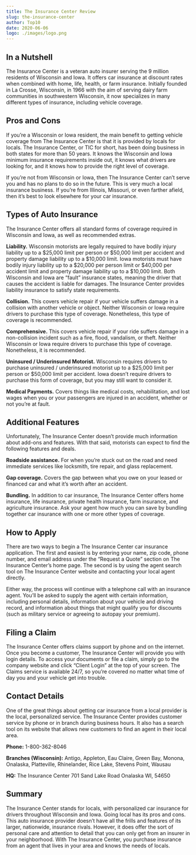```yaml
---
title: The Insurance Center Review
slug: the-insurance-center
author: Top10
date: 2020-06-06
logo: ./images/logo.png
---
```


## In a Nutshell

The Insurance Center is a veteran auto insurer serving the 9 million residents of Wisconsin and Iowa. It offers car insurance at discount rates when combined with home, life, health, or farm insurance. Initially founded in La Crosse, Wisconsin, in 1966 with the aim of serving dairy farm communities in southwestern Wisconsin, it now specializes in many different types of insurance, including vehicle coverage.

## Pros and Cons

If you’re a Wisconsin or Iowa resident, the main benefit to getting vehicle coverage from The Insurance Center is that it is provided by locals for locals. The Insurance Center, or TIC for short, has been doing business in both states for more than 50 years. It knows the Wisconsin and Iowa minimum insurance requirements inside out, it knows what drivers are looking for, and it knows how to provide the right level of coverage.

If you’re not from Wisconsin or Iowa, then The Insurance Center can’t serve you and has no plans to do so in the future. This is very much a local insurance business. If you’re from Illinois, Missouri, or even farther afield, then it’s best to look elsewhere for your car insurance.

## Types of Auto Insurance

The Insurance Center offers all standard forms of coverage required in Wisconsin and Iowa, as well as recommended extras.

**Liability.** Wisconsin motorists are legally required to have bodily injury liability up to a $25,000 limit per person or $50,000 limit per accident and property damage liability up to a $10,000 limit. Iowa motorists must have bodily injury liability up to a $20,000 per person limit or $40,000 per accident limit and property damage liability up to a $10,000 limit. Both Wisconsin and Iowa are “fault” insurance states, meaning the driver that causes the accident is liable for damages. The Insurance Center provides liability insurance to satisfy state requirements.

**Collision.** This covers vehicle repair if your vehicle suffers damage in a collision with another vehicle or object. Neither Wisconsin or Iowa require drivers to purchase this type of coverage. Nonetheless, this type of coverage is recommended.

**Comprehensive.** This covers vehicle repair if your ride suffers damage in a non-collision incident such as a fire, flood, vandalism, or theft. Neither Wisconsin or Iowa require drivers to purchase this type of coverage. Nonetheless, it is recommended.

**Uninsured / Underinsured Motorist.** Wisconsin requires drivers to purchase uninsured / underinsured motorist up to a $25,000 limit per person or $50,000 limit per accident. Iowa doesn’t require drivers to purchase this form of coverage, but you may still want to consider it.

**Medical Payments.** Covers things like medical costs, rehabilitation, and lost wages when you or your passengers are injured in an accident, whether or not you’re at fault.

## Additional Features

Unfortunately, The Insurance Center doesn’t provide much information about add-ons and features. With that said, motorists can expect to find the following features and deals.

**Roadside assistance.** For when you’re stuck out on the road and need immediate services like locksmith, tire repair, and glass replacement.

**Gap coverage.** Covers the gap between what you owe on your leased or financed car and what it’s worth after an accident.

**Bundling.** In addition to car insurance, The Insurance Center offers home insurance, life insurance, private health insurance, farm insurance, and agriculture insurance. Ask your agent how much you can save by bundling together car insurance with one or more other types of coverage.

## How to Apply

There are two ways to begin a The Insurance Center car insurance application. The first and easiest is by entering your name, zip code, phone number, and email address under the “Request a Quote” section on The Insurance Center’s home page. The second is by using the agent search tool on The Insurance Center website and contacting your local agent directly.

Either way, the process will continue with a telephone call with an insurance agent. You’ll be asked to supply the agent with certain information, including personal details, information about your vehicle and driving record, and information about things that might qualify you for discounts (such as military service or agreeing to autopay your premium).

## Filing a Claim

The Insurance Center offers claims support by phone and on the internet. Once you become a customer, The Insurance Center will provide you with login details. To access your documents or file a claim, simply go to the company website and click “Client Login” at the top of your screen. The Claims service is available 24/7, so you’re covered no matter what time of day you and your vehicle get into trouble.

## Contact Details

One of the great things about getting car insurance from a local provider is the local, personalized service. The Insurance Center provides customer service by phone or in branch during business hours. It also has a search tool on its website that allows new customers to find an agent in their local area.

**Phone:** 1-800-362-8046

**Branches (Wisconsin):** Antigo, Appleton, Eau Claire, Green Bay, Monona, Onalaska, Platteville, Rhinelander, Rice Lake, Stevens Point, Wausau

**HQ:** The Insurance Center 701 Sand Lake Road Onalaska WI, 54650

## Summary

The Insurance Center stands for locals, with personalized car insurance for drivers throughout Wisconsin and Iowa. Going local has its pros and cons. This auto insurance provider doesn’t have all the frills and features of its larger, nationwide, insurance rivals. However, it does offer the sort of personal care and attention to detail that you can only get from an insurer in your neighborhood. With The Insurance Center, you purchase insurance from an agent that lives in your area and knows the needs of locals.
